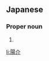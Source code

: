 ==Japanese==
{{ja-kanjitab|よう|すけ}}

===Proper noun===
{{ja-pos|ようすけ|proper}}

# {{given name|male|lang=ja|sort=ようすけ}}

[[li:陽介]]